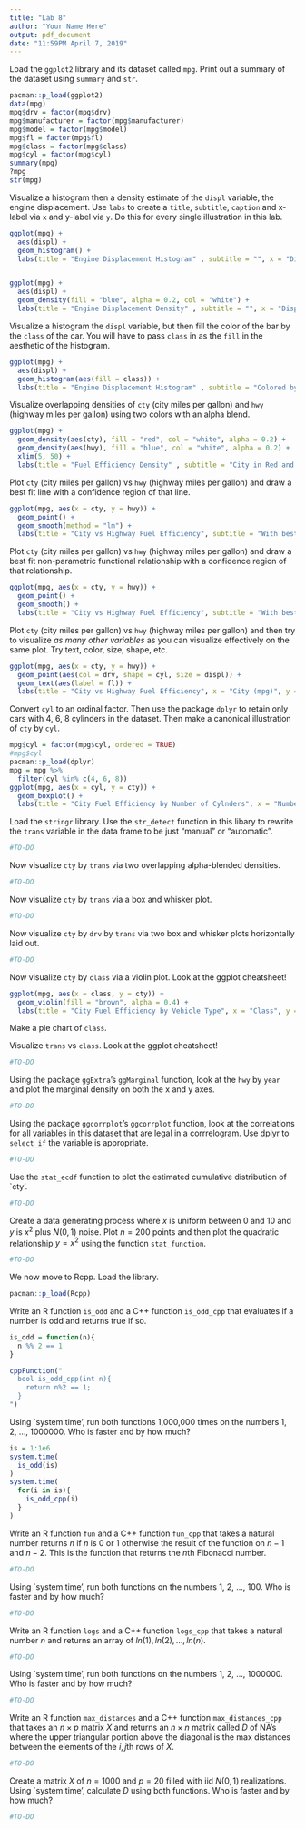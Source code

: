 ```yaml
---
title: "Lab 8"
author: "Your Name Here"
output: pdf_document
date: "11:59PM April 7, 2019"
---
```


Load the `ggplot2` library and its dataset called `mpg`. Print out a summary of the dataset using `summary` and `str`. 

```r
pacman::p_load(ggplot2)
data(mpg)
mpg$drv = factor(mpg$drv)
mpg$manufacturer = factor(mpg$manufacturer)
mpg$model = factor(mpg$model)
mpg$fl = factor(mpg$fl)
mpg$class = factor(mpg$class)
mpg$cyl = factor(mpg$cyl)
summary(mpg)
?mpg
str(mpg)
```

Visualize a histogram then a density estimate of the `displ` variable, the engine displacement. Use `labs` to create a `title`, `subtitle`, `caption` and x-label via `x` and y-label via `y`. Do this for every single illustration in this lab. 

```r
ggplot(mpg) + 
  aes(displ) +
  geom_histogram() +
  labs(title = "Engine Displacement Histogram" , subtitle = "", x = "Displacement (L)", caption = "Source: EPA 2008 Fuel Economy Dataset")


ggplot(mpg) + 
  aes(displ) +
  geom_density(fill = "blue", alpha = 0.2, col = "white") +
  labs(title = "Engine Displacement Density" , subtitle = "", x = "Displacement (L)", caption = "Source: EPA 2008 Fuel Economy Dataset")

```


Visualize a histogram the `displ` variable, but then fill the color of the bar by the `class` of the car. You will have to pass `class` in as the `fill` in the aesthetic of the histogram. 

```r
ggplot(mpg) + 
  aes(displ) +
  geom_histogram(aes(fill = class)) +
  labs(title = "Engine Displacement Histogram" , subtitle = "Colored by Vehicle Type", x = "Displacement (L)", caption = "Source: EPA 2008 Fuel Economy Dataset")


```

Visualize overlapping densities of `cty` (city miles per gallon) and `hwy` (highway miles per gallon) using two colors with an alpha blend.  

```r
ggplot(mpg) +
  geom_density(aes(cty), fill = "red", col = "white", alpha = 0.2) +
  geom_density(aes(hwy), fill = "blue", col = "white", alpha = 0.2) +
  xlim(5, 50) +
  labs(title = "Fuel Efficiency Density" , subtitle = "City in Red and Highway in Blue", x = "miles per gallon", caption = "Source: EPA 2008 Fuel Economy Dataset")
```

Plot `cty` (city miles per gallon) vs `hwy` (highway miles per gallon) and draw a best fit line with a confidence region of that line.

```r
ggplot(mpg, aes(x = cty, y = hwy)) +
  geom_point() +
  geom_smooth(method = "lm") + 
  labs(title = "City vs Highway Fuel Efficiency", subtitle = "With best fit line and confidence interval", x = "City (mpg)", y = "Highway (mpg)", caption = "Source: EPA 2008 Fuel Economy Dataset")
```

Plot `cty` (city miles per gallon) vs `hwy` (highway miles per gallon) and draw a best fit non-parametric functional relationship with a confidence region of that relationship.

```r
ggplot(mpg, aes(x = cty, y = hwy)) +
  geom_point() +
  geom_smooth() + 
  labs(title = "City vs Highway Fuel Efficiency", subtitle = "With best fit line and confidence interval", x = "City (mpg)", y = "Highway (mpg)", caption = "Source: EPA 2008 Fuel Economy Dataset")
```


Plot `cty` (city miles per gallon) vs `hwy` (highway miles per gallon) and then try to visualize *as many other variables* as you can visualize effectively on the same plot. Try text, color, size, shape, etc.

```r
ggplot(mpg, aes(x = cty, y = hwy)) +
  geom_point(aes(col = drv, shape = cyl, size = displ)) +
  geom_text(aes(label = fl)) +
  labs(title = "City vs Highway Fuel Efficiency", x = "City (mpg)", y = "Highway (mpg)", caption = "Source: EPA 2008 Fuel Economy Dataset")
```


Convert `cyl` to an ordinal factor. Then use the package `dplyr` to retain only cars with 4, 6, 8 cylinders in the dataset. Then make a canonical illustration of `cty` by `cyl`.

```r
mpg$cyl = factor(mpg$cyl, ordered = TRUE)
#mpg$cyl
pacman::p_load(dplyr)
mpg = mpg %>%
  filter(cyl %in% c(4, 6, 8))
ggplot(mpg, aes(x = cyl, y = cty)) +
  geom_boxplot() +
  labs(title = "City Fuel Efficiency by Number of Cylnders", x = "Number of Cylnders", y = "City (mpg)", caption = "Source: EPA 2008 Fuel Economy Dataset")
```


Load the `stringr` library. Use the `str_detect` function in this libary to rewrite the `trans` variable in the data frame to be just "manual" or "automatic".

```r
#TO-DO
```

Now visualize `cty` by `trans` via two overlapping alpha-blended densities. 

```r
#TO-DO
```

Now visualize `cty` by `trans` via a box and whisker plot.

```r
#TO-DO
```


Now visualize `cty` by `drv` by `trans` via two box and whisker plots horizontally laid out.

```r
#TO-DO
```

Now visualize `cty` by `class` via a violin plot. Look at the ggplot cheatsheet!

```r
ggplot(mpg, aes(x = class, y = cty)) +
  geom_violin(fill = "brown", alpha = 0.4) +
  labs(title = "City Fuel Efficiency by Vehicle Type", x = "Class", y = "City (mpg)", caption = "Source: EPA 2008 Fuel Economy Dataset")
```

Make a pie chart of `class`.

Visualize `trans` vs `class`. Look at the ggplot cheatsheet!

```r
#TO-DO
```

Using the package `ggExtra`'s `ggMarginal` function, look at the `hwy` by `year` and plot the marginal density on both the x and y axes.

```r
#TO-DO
```

Using the package `ggcorrplot`'s `ggcorrplot` function, look at the correlations for all variables in this dataset that are legal in a corrrelogram. Use dplyr to `select_if` the variable is appropriate.

```r
#TO-DO
```

Use the `stat_ecdf` function to plot the estimated cumulative distribution of `cty'.

```r
#TO-DO
```

Create a data generating process where $x$ is uniform between 0 and 10 and $y$ is $x^2$ plus $N(0,1)$ noise. Plot $n = 200$ points and then plot the quadratic relationship $y = x^2$ using the function `stat_function`.

```r
#TO-DO
```

We now move to Rcpp. Load the library.

```r
pacman::p_load(Rcpp)
```

Write an R function `is_odd` and a C++ function `is_odd_cpp` that evaluates if a number is odd and returns true if so.


```r
is_odd = function(n){
  n %% 2 == 1
}

cppFunction("
  bool is_odd_cpp(int n){
    return n%2 == 1;
  }
")
```

Using `system.time', run both functions 1,000,000 times on the numbers 1, 2, ..., 1000000. Who is faster and by how much?

```r
is = 1:1e6
system.time(
  is_odd(is)
)
system.time(
  for(i in is){
    is_odd_cpp(i)
  }
)
```

Write an R function `fun` and a C++ function `fun_cpp` that takes a natural number returns $n$ if $n$ is 0 or 1 otherwise the result of the function on $n - 1$ and $n - 2$. This is the function that returns the $n$th Fibonacci number.

```r
#TO-DO
```

Using `system.time', run both functions on the numbers 1, 2, ..., 100. Who is faster and by how much?

```r
#TO-DO
```

Write an R function `logs` and a C++ function `logs_cpp` that takes a natural number $n$ and returns an array of $ln(1), ln(2), ..., ln(n)$. 

```r
#TO-DO
```

Using `system.time', run both functions on the numbers 1, 2, ..., 1000000. Who is faster and by how much?

```r
#TO-DO
```

Write an R function `max_distances` and a C++ function `max_distances_cpp` that takes an $n \times p$ matrix $X$ and returns an $n \times n$ matrix called $D$ of NA's where the upper triangular portion above the diagonal is the max distances between the elements of the $i, j$th rows of $X$.


```r
#TO-DO
```

Create a matrix $X$ of $n = 1000$ and $p = 20$ filled with iid $N(0, 1)$ realizations. Using `system.time', calculate $D$ using both functions. Who is faster and by how much?

```r
#TO-DO
```





